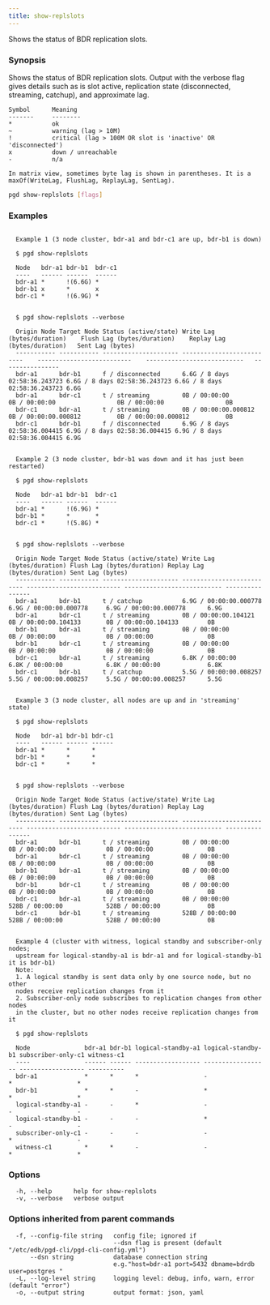 ```yaml
---
title: show-replslots
---
```


Shows the status of BDR replication slots.

### Synopsis

Shows the status of BDR replication slots. Output with the verbose flag gives
details such as is slot active, replication state (disconnected, streaming,
catchup), and approximate lag.

    Symbol      Meaning
    -------     --------
    *           ok
    ~           warning (lag > 10M)
    !           critical (lag > 100M OR slot is 'inactive' OR 'disconnected')
    x           down / unreachable
    -           n/a

    In matrix view, sometimes byte lag is shown in parentheses. It is a
    maxOf(WriteLag, FlushLag, ReplayLag, SentLag).

```sh
pgd show-replslots [flags]
```

### Examples

```text

  Example 1 (3 node cluster, bdr-a1 and bdr-c1 are up, bdr-b1 is down)

  $ pgd show-replslots

  Node   bdr-a1 bdr-b1  bdr-c1
  ----   ------ ------  ------
  bdr-a1 *      !(6.6G) *
  bdr-b1 x      *       x
  bdr-c1 *      !(6.9G) *


  $ pgd show-replslots --verbose

  Origin Node Target Node Status (active/state) Write Lag (bytes/duration)    Flush Lag (bytes/duration)    Replay Lag (bytes/duration)   Sent Lag (bytes)
  ----------- ----------- --------------------- --------------------------    --------------------------    ---------------------------   ----------------
  bdr-a1      bdr-b1      f / disconnected      6.6G / 8 days 02:58:36.243723 6.6G / 8 days 02:58:36.243723 6.6G / 8 days 02:58:36.243723 6.6G
  bdr-a1      bdr-c1      t / streaming         0B / 00:00:00                 0B / 00:00:00                 0B / 00:00:00                 0B
  bdr-c1      bdr-a1      t / streaming         0B / 00:00:00.000812          0B / 00:00:00.000812          0B / 00:00:00.000812          0B
  bdr-c1      bdr-b1      f / disconnected      6.9G / 8 days 02:58:36.004415 6.9G / 8 days 02:58:36.004415 6.9G / 8 days 02:58:36.004415 6.9G


  Example 2 (3 node cluster, bdr-b1 was down and it has just been restarted)

  $ pgd show-replslots

  Node   bdr-a1 bdr-b1  bdr-c1
  ----   ------ ------  ------
  bdr-a1 *      !(6.9G) *
  bdr-b1 *      *       *
  bdr-c1 *      !(5.8G) *


  $ pgd show-replslots --verbose

  Origin Node Target Node Status (active/state) Write Lag (bytes/duration) Flush Lag (bytes/duration) Replay Lag (bytes/duration) Sent Lag (bytes)
  ----------- ----------- --------------------- -------------------------- -------------------------- --------------------------- ----------------
  bdr-a1      bdr-b1      t / catchup           6.9G / 00:00:00.000778     6.9G / 00:00:00.000778     6.9G / 00:00:00.000778      6.9G
  bdr-a1      bdr-c1      t / streaming         0B / 00:00:00.104121       0B / 00:00:00.104133       0B / 00:00:00.104133        0B
  bdr-b1      bdr-a1      t / streaming         0B / 00:00:00              0B / 00:00:00              0B / 00:00:00               0B
  bdr-b1      bdr-c1      t / streaming         0B / 00:00:00              0B / 00:00:00              0B / 00:00:00               0B
  bdr-c1      bdr-a1      t / streaming         6.8K / 00:00:00            6.8K / 00:00:00            6.8K / 00:00:00             6.8K
  bdr-c1      bdr-b1      t / catchup           5.5G / 00:00:00.008257     5.5G / 00:00:00.008257     5.5G / 00:00:00.008257      5.5G


  Example 3 (3 node cluster, all nodes are up and in 'streaming' state)

  $ pgd show-replslots

  Node   bdr-a1 bdr-b1 bdr-c1
  ----   ------ ------ ------
  bdr-a1 *      *      *
  bdr-b1 *      *      *
  bdr-c1 *      *      *


  $ pgd show-replslots --verbose

  Origin Node Target Node Status (active/state) Write Lag (bytes/duration) Flush Lag (bytes/duration) Replay Lag (bytes/duration) Sent Lag (bytes)
  ----------- ----------- --------------------- -------------------------- -------------------------- --------------------------- ----------------
  bdr-a1      bdr-b1      t / streaming         0B / 00:00:00              0B / 00:00:00              0B / 00:00:00               0B
  bdr-a1      bdr-c1      t / streaming         0B / 00:00:00              0B / 00:00:00              0B / 00:00:00               0B
  bdr-b1      bdr-a1      t / streaming         0B / 00:00:00              0B / 00:00:00              0B / 00:00:00               0B
  bdr-b1      bdr-c1      t / streaming         0B / 00:00:00              0B / 00:00:00              0B / 00:00:00               0B
  bdr-c1      bdr-a1      t / streaming         0B / 00:00:00              528B / 00:00:00            528B / 00:00:00             0B
  bdr-c1      bdr-b1      t / streaming         528B / 00:00:00            528B / 00:00:00            528B / 00:00:00             0B


  Example 4 (cluster with witness, logical standby and subscriber-only nodes;
  upstream for logical-standby-a1 is bdr-a1 and for logical-standby-b1 it is bdr-b1)
  Note:
  1. A logical standby is sent data only by one source node, but no other
  nodes receive replication changes from it
  2. Subscriber-only node subscribes to replication changes from other nodes
  in the cluster, but no other nodes receive replication changes from it

  $ pgd show-replslots

  Node               bdr-a1 bdr-b1 logical-standby-a1 logical-standby-b1 subscriber-only-c1 witness-c1
  ----               ------ ------ ------------------ ------------------ ------------------ ----------
  bdr-a1             *      *      *                  -                  *                  *
  bdr-b1             *      *      -                  *                  *                  *
  logical-standby-a1 -      -      *                  -                  -                  -
  logical-standby-b1 -      -      -                  *                  -                  -
  subscriber-only-c1 -      -      -                  -                  *                  -
  witness-c1         *      *      -                  -                  *                  *

```

### Options

```text
  -h, --help      help for show-replslots
  -v, --verbose   verbose output
```

### Options inherited from parent commands

```text
  -f, --config-file string   config file; ignored if 
                             --dsn flag is present (default "/etc/edb/pgd-cli/pgd-cli-config.yml")
      --dsn string           database connection string
                             e.g."host=bdr-a1 port=5432 dbname=bdrdb user=postgres "
  -L, --log-level string     logging level: debug, info, warn, error (default "error")
  -o, --output string        output format: json, yaml
```
